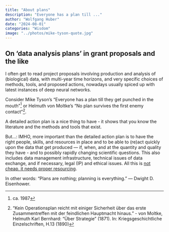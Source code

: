 ```yaml
---
title: "About plans"
description: "Everyone has a plan till ..."
author: "Wolfgang Huber"
date: "2024-08-01"
categories: "Wisdom"
image: "../photos/mike-tyson-quote.jpg"
---
```


## On 'data analysis plans' in grant proposals and the like

I often get to read project proposals involving production and analysis of (biological) data, with multi-year time horizons, and very specific choices of methods, tools, and proposed actions, nowadays usually spiced up with latest instances of deep neural networks. 

Consider Mike Tyson's "Everyone has a plan till they get punched in the mouth"^[ca. 1987] or Helmuth von Moltke's "No plan survives the first enemy contact"^["Kein Operationsplan reicht mit einiger Sicherheit über das erste Zusammentreffen mit der feindlichen Hauptmacht hinaus." - von Moltke, Helmuth Karl Bernhard: "Über Strategie" (1871). In: Kriegsgeschichtliche Einzelschriften, H.13 (1890)]. 

A detailed action plan is a nice thing to have - it shows that you know the literature and the methods and tools that exist.

But...: IMHO, more important than the detailed action plan is to have the right people, skills, and resources in place and to be able to (re)act quickly upon the data that get produced — if, when, and at the quantity and quality they have - and to possibly rapidly changing scientific questions. This also includes data management infrastructure, technical issues of data exchange, and if necessary, legal (IP) and ethical issues. All this is [not cheap, it needs proper resourcing](compbioisnotcheap.html).

In other words: "Plans are nothing; planning is everything." — Dwight D. Eisenhower.
